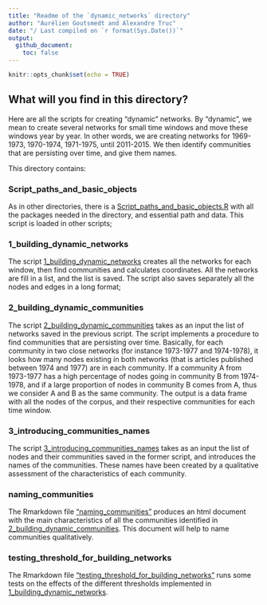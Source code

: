 ```yaml
---
title: "Readme of the `dynamic_networks` directory"
author: "Aurélien Goutsmedt and Alexandre Truc"
date: "/ Last compiled on `r format(Sys.Date())`"
output: 
  github_document:
    toc: false
---
```


```r
knitr::opts_chunk$set(echo = TRUE)
```

## What will you find in this directory?

Here are all the scripts for creating "dynamic" networks. By "dynamic", we mean to create several networks for small time windows and move these windows year by year. In other words, we are creating networks for 1969-1973, 1970-1974, 1971-1975, until 2011-2015. We then identify communities that are persisting over time, and give them names.

This directory contains:

### Script_paths_and_basic_objects

As in other directories, there is a [Script_paths_and_basic_objects.R](/dynamic_networks/Script_paths_and_basic_objects.R) with all the packages needed in the directory, and essential path and data. This script is loaded in other scripts;

### 1_building_dynamic_networks

The script [1_building_dynamic_networks](/dynamic_networks/1_building_dynamic_networks.md) creates all the networks for each window, then find communities and calculates coordinates. All the networks are fill in a list, and the list is saved. The script also saves separately all the nodes and edges in a long format;

### 2_building_dynamic_communities

The script [2_building_dynamic_communities](/dynamic_networks/2_building_dynamic_communities.md) takes as an input the list of networks saved in the previous script. The script implements a procedure to find communities that are persisting over time. Basically, for each community in two close networks (for instance 1973-1977 and 1974-1978), it looks how many nodes existing in both networks (that is articles published between 1974 and 1977) are in each community. If a community A from 1973-1977 has a high percentage of nodes going in community B from 1974-1978, and if a large proportion of nodes in community B comes from A, thus we consider A and B as the same community. The output is a data frame with all the nodes of the corpus, and their respective communities for each time window.

### 3_introducing_communities_names

The script [3_introducing_communities_names](/dynamic_networks/3_introducing_communities_names.md) takes as an input the list of nodes and their communities saved in the former script, and introduces the names of the communities. These names have been created by a qualitative assessment of the characteristics of each community.

### naming_communities

The Rmarkdown file ["naming_communities"](/dynamic_networks/naming_communities.Rmd) produces an html document with the main characteristics of all the communities identified in [2_building_dynamic_communities](/dynamic_networks/2_building_dynamic_communities.md). This document will help to name communities qualitatively. 

### testing_threshold_for_building_networks

The Rmarkdown file ["testing_threshold_for_building_networks"](/dynamic_networks/testing_threshold_for_building_networks.Rmd) runs some tests on the effects of the different thresholds implemented in [1_building_dynamic_networks](/dynamic_networks/1_building_dynamic_networks.md).
